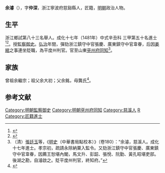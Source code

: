 {{明清人物信息框
| 姓名 = 余濬
| 原名 =
| 圖片名稱= 
| 圖片大小 =
| 圖片說明 = 
| 最高職務 =
| 國家 = 大明 
| 爵位 =
| 籍貫 = 浙江寧波府慈谿縣
| 族裔 = 
| 字號 = 
| 諡號 =
| 出生日期 = 生年不詳
| 出生地點 = <!---浙江寧波府慈谿縣--->
| 逝世日期 = 卒年不詳 
| 逝世地點 =
| 墓葬 =
| 配偶 = 
| 親屬 = 
| 出身 =
* 成化十七年辛丑科同進士出身
| 經歷 =
| 著作 =  
}}
'''余濬'''（{{bd|？||？|catIdx=}}），字'''仲深'''，浙江寧波府慈谿縣人，匠籍，[[明朝|明朝]]政治人物。

== 生平 ==
浙江鄉試第八十三名舉人。成化十七年（1481年）中式辛丑科<!---會試第二百十八名--->三甲第五十名進士<ref>{{Cite book|title=《[[皇明贡举考|皇明贡举考]]》卷五|last=（明）[[张朝瑞|张朝瑞]]|first=|publisher=《续修四库全书》史部第828册|year=|isbn=|location=|pages=}}</ref><ref>{{Cite book|title=贡举志五种 上|last=鲁小俊，江俊伟著|first=|publisher=武汉：武汉大学出版社|year=2009|isbn=978-7-307-07043-1|location=|pages=254-256}}</ref>。授[[監察御史|監察御史]]。[[弘治_(明朝)|弘治]]年間，彈劾浙江鎮守中官張慶、廣東鎮守中官韋眷，后因[[姜綰|姜綰]]之事連坐貶職，為平度州判官。官至山東[[兗州府|兗州府]][[同知|同知]]<ref>（清）[[張廷玉|張廷玉]]等，《[[明史|明史]]（中華書局點校本）》（卷180）：“余濬，慈溪人。成化十七年進士。孝宗初，疏請永除納粟入監令。又劾浙江鎮守中官張慶、廣東鎮守中官韋眷，因薦王恕堪內閣，馬文升、彭韶、張悅、阮勤、黃孔昭堪吏部。後湖之勘，自濬啟之。貶平度州判官，終知府。”</ref>。

== 家族 ==
曾祖余繼宗；祖父余大初；父余銘，母龔氏<ref>{{Cite book|title=天一阁藏明代科举录选刊 登科录 点校本|last=龚延明主编|first=|publisher=宁波出版社|year=2016|isbn=978-7-5526-2320-8|location=宁波|pages=|quote=《天一閣藏明代科舉錄選刊.登科錄》之《成化十七年進士登科錄》}}</ref>。

==参考文献==
{{reflist}}

{{成化十七年辛丑科殿試金榜}}

{{DEFAULTSORT:Yu余}}
[[Category:明朝監察御史|Category:明朝監察御史]]
[[Category:明朝兗州府同知|Category:明朝兗州府同知]]
[[Category:慈溪人|Category:慈溪人]]
[[Category:余姓|R]]
[[Category:匠籍進士|Category:匠籍進士]]